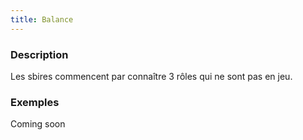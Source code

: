 ```yaml
---
title: Balance
---
```



<Role BALANCE header />

### Description

Les sbires commencent par connaître 3 rôles qui ne sont pas en jeu.

### Exemples

Coming soon